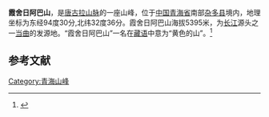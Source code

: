 {{coord|32|36|N|94|30|E|display=title}}
'''霞舍日阿巴山'''，是[[唐古拉山脉|唐古拉山脉]]的一座山峰，位于[[中国|中国]][[青海省|青海省]]南部[[杂多县|杂多县]]境内，地理坐标为东经94度30分,北纬32度36分。霞舍日阿巴山海拔5395米，为[[长江|长江]]源头之一[[当曲|当曲]]的发源地。“霞舍日阿巴山”一名在[[藏语|藏语]]中意为“黄色的山”。<ref>{{Cite web |url=http://www.cctv.com/geography/special/changjiang/20040607/101280.shtml |title=源头支流与"小金沙江"  |access-date=2009-07-26 |archive-date=2004-12-28 |archive-url=https://web.archive.org/web/20041228002429/http://www.cctv.com/geography/special/changjiang/20040607/101280.shtml |dead-url=no }}</ref>

==  参考文献 ==

<references/>

[[Category:青海山峰|Category:青海山峰]]